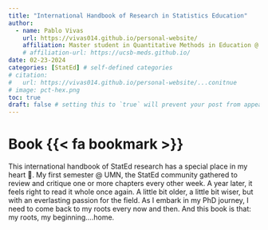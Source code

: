 ```yaml
---
title: "International Handbook of Research in Statistics Education"
author:
  - name: Pablo Vivas
    url: https://vivas014.github.io/personal-website/
    affiliation: Master student in Quantitative Methods in Education @ UMN
    # affiliation-url: https://ucsb-meds.github.io/ 
date: 02-23-2024
categories: [StatEd] # self-defined categories
# citation: 
#   url: https://vivas014.github.io/personal-website/...conitnue
# image: pct-hex.png
toc: true
draft: false # setting this to `true` will prevent your post from appearing on your listing page until you're ready!
---
```


# Book {{< fa bookmark >}}

This international handbook of StatEd research has a special place in my heart 💙. My first semester @ UMN, the StatEd community gathered to review and critique one or more chapters every other week. A year later, it feels right to read it whole once again. A little bit older, a little bit wiser, but with an everlasting passion for the field. As I embark in my PhD journey, I need to come back to my roots every now and then. And this book is that: my roots, my beginning....home.
